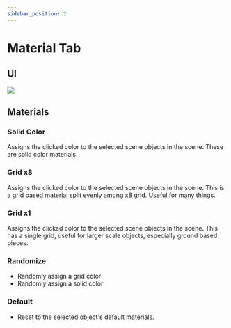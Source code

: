---
sidebar_position: 2
---


# Material Tab


## UI

![](./img/image-2023-11-20-00-53-32.png)



## Materials

### Solid Color

Assigns the clicked color to the selected scene objects in the scene.
These are solid color materials.


### Grid x8

Assigns the clicked color to the selected scene objects in the scene.
This is a grid based material split evenly among x8 grid. Useful for many things.


### Grid x1

Assigns the clicked color to the selected scene objects in the scene.
This has a single grid, useful for larger scale objects, especially ground based pieces. 


### Randomize

* Randomly assign a grid color
* Randomly assign a solid color

### Default

* Reset to the selected object's default materials.

